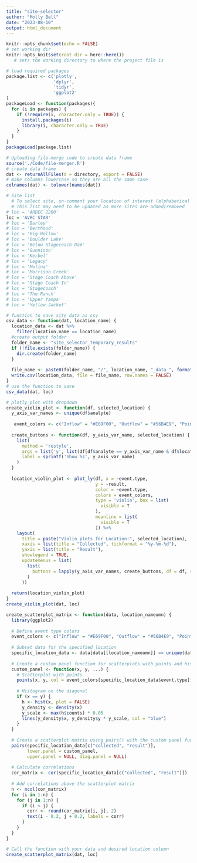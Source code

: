 ```yaml
---
title: "site-selector"
author: "Molly Bell"
date: "2023-08-10"
output: html_document
---
```


```r
knitr::opts_chunk$set(echo = FALSE)
# set working dir
knitr::opts_knit$set(root.dir = here::here())
   # sets the working directory to where the project file is 
```

```r
# load required packages
package.list <- c('plotly',
                  'dplyr',
                  'tidyr',
                  'ggplot2'
)
packageLoad <- function(packages){
  for (i in packages) {
    if (!require(i, character.only = TRUE)) {
      install.packages(i)
      library(i, character.only = TRUE)
    }
  }
}
packageLoad(package.list)
```

```r
# Uploading file-merge code to create data frame
source('./Code/file-merger.R')
# create data frame
dat <- returnAllFiles(d = directory, export = FALSE)
# make columns lowercase so they are all the same case
colnames(dat) <- tolower(names(dat))
```

```r
# Site list
  # To select site, un-comment your location of interest (alphabetical order)
  # This list may need to be updated as more sites are added/removed
# loc = 'ARDEC 2200'
loc = 'AVRC STAR'
# loc = 'Barley'
# loc = 'Berthoud'
# loc = 'Big Hollow'
# loc = 'Boulder Lake'
# loc = 'Below Stagecoach Dam'
# loc = 'Gunnison'
# loc = 'Kerbel'
# loc = 'Legacy'
# loc = 'Molina'
# loc = 'Morrison Creek'
# loc = 'Stage Coach Above'
# loc = 'Stage Coach In'
# loc = 'Stagecoach'
# loc = 'The Ranch'
# loc = 'Upper Yampa'
# loc = 'Yellow Jacket'
```

```r
# function to save site data as csv
csv_data <- function(dat, location_name) {
  location_data <- dat %>%
    filter(location.name == location_name)
  #create output folder
  folder_name <- "site_selector_temporary_results"
  if (!file.exists(folder_name)) {
    dir.create(folder_name)
  }
  
  file_name <- paste0(folder_name, "/", location_name, "_data_", format(Sys.Date(), "%Y-%m-%d"), ".csv")
  write.csv(location_data, file = file_name, row.names = FALSE)
}
# use the function to save
csv_data(dat, loc)
```

```r

# plotly plot with dropdown
create_violin_plot <- function(df, selected_location) {
  y_axis_var_names <- unique(df$analyte)
  
   event_colors <- c("Inflow" = "#E69F00", "Outflow" = "#56B4E9", "Point Sample" = "#009E73")
  
  create_buttons <- function(df, y_axis_var_name, selected_location) {
    list(
      method = 'restyle',
      args = list('y', list(df[df$analyte == y_axis_var_name & df$location.name == selected_location, "result"])),
      label = sprintf('Show %s', y_axis_var_name)
    )
  }
  
  location_violin_plot <- plot_ly(df, x = ~event.type,
                                  y = ~result,
                                  color = ~event.type,
                                  colors = event_colors,
                                  type = 'violin', box = list(
                                    visible = T
                                  ),
                                  meanline = list(
                                    visible = T
                                  )) %>%
    layout(
      title = paste("Violin plots for Location:", selected_location),
      xaxis = list(title = "Collected", tickformat = "%y-%m-%d"),
      yaxis = list(title = "Result"),
      showlegend = TRUE,
      updatemenus = list(
        list(
          buttons = lapply(y_axis_var_names, create_buttons, df = df, selected_location = selected_location)
        )
      ))
  
  return(location_violin_plot)
}
create_violin_plot(dat, loc)

```


```r
create_scatterplot_matrix <- function(data, location_nameumn) {
  library(ggplot2)
  
  # Define event type colors
  event_colors <- c("Inflow" = "#E69F00", "Outflow" = "#56B4E9", "Point Sample" = "#009E73")
  
  # Subset data for the specified location
  specific_location_data <- data[data[[location_nameumn]] == unique(data[[location_nameumn]]), ]
  
  # Create a custom panel function for scatterplots with points and histograms
  custom_panel <- function(x, y, ...) {
    # Scatterplot with points
    points(x, y, col = event_colors[specific_location_data$event.type])
    
    # Histogram on the diagonal
    if (x == y) {
      h <- hist(x, plot = FALSE)
      y_density <- density(x)
      y_scale <- max(h$counts) * 0.05
      lines(y_density$x, y_density$y * y_scale, col = "blue")
    }
  }
  
  # Create a scatterplot matrix using pairs() with the custom panel function
  pairs(specific_location_data[c("collected", "result")],
        lower.panel = custom_panel,
        upper.panel = NULL, diag.panel = NULL)
  
  # Calculate correlations
  cor_matrix <- cor(specific_location_data[c("collected", "result")])
  
  # Add correlations above the scatterplot matrix
  n <- ncol(cor_matrix)
  for (i in 1:n) {
    for (j in 1:n) {
      if (i < j) {
        corr <- round(cor_matrix[i, j], 2)
        text(i - 0.2, j + 0.2, labels = corr)
      }
    }
  }
}

# Call the function with your data and desired location column
create_scatterplot_matrix(dat, loc)

```

